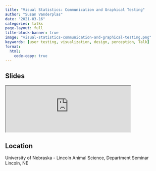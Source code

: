 ```yaml
---
title: "Visual Statistics: Communication and Graphical Testing"
author: "Susan Vanderplas"
date: "2021-03-16"
categories: talks
page-layout: full
title-block-banner: true
image: "visual-statistics-communication-and-graphical-testing.png"
keywords: [user testing, visualization, design, perception, Talk]
format:
  html:
    code-copy: true
---
```

 
## Slides

<iframe src='https://srvanderplas.github.io/2021-Presentations/03-ANSC-Graphics/#1' height='auto' width='80%'>
                        </iframe>
## Location
University of Nebraska - Lincoln
Animal Science, Department Seminar
Lincoln, NE
